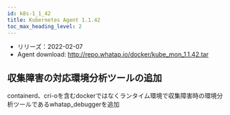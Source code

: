 ```yaml
---
id: k8s-1_1_42
title: Kubernetes Agent 1.1.42
toc_max_heading_level: 2
---
```



-   リリーズ：2022-02-07
-   Agent download: http://repo.whatap.io/docker/kube_mon_1.1.42.tar

## 収集障害の対応環境分析ツールの追加

containerd、cri-oを含むdockerではなくランタイム環境で収集障害時の環境分析ツールであるwhatap_debuggerを追加 
